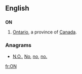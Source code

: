 {{also|Appendix:Variations of "on"}}
==English==

==={{abbreviation}}===
'''ON'''

# [[Ontario]], a province of [[Canada]].

===Anagrams===
* [[N.O.#English|N.O.]], [[No#English|No]], [[no#English|no]], [[no.#English|no.]]

[[fr:ON]]